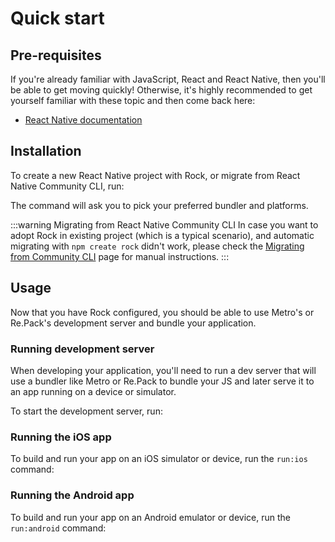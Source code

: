 
# Quick start

## Pre-requisites

If you're already familiar with JavaScript, React and React Native, then you'll be able to get moving quickly! Otherwise, it's highly recommended to get yourself familiar with these topic and then come back here:

- [React Native documentation](https://reactnative.dev/)

## Installation

To create a new React Native project with Rock, or migrate from React Native Community CLI, run:

<PackageManagerTabs command="create rock@latest" />

The command will ask you to pick your preferred bundler and platforms.

:::warning Migrating from React Native Community CLI
In case you want to adopt Rock in existing project (which is a typical scenario), and automatic migrating with `npm create rock` didn't work, please check the [Migrating from Community CLI](/docs/getting-started/migrating-from-community-cli) page for manual instructions.
:::

## Usage

Now that you have Rock configured, you should be able to use Metro's or Re.Pack's development server and bundle your application.

### Running development server

When developing your application, you'll need to run a dev server that will use a bundler like Metro or Re.Pack to bundle your JS and later serve it to an app running on a device or simulator.

To start the development server, run:

<PackageManagerTabs command="rock start" />

### Running the iOS app

To build and run your app on an iOS simulator or device, run the `run:ios` command:

<PackageManagerTabs command="rock run:ios" />

### Running the Android app

To build and run your app on an Android emulator or device, run the `run:android` command:

<PackageManagerTabs command="rock run:android" />
